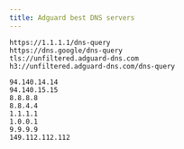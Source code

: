 ---
title: Adguard best DNS servers 
---



```
https://1.1.1.1/dns-query
https://dns.google/dns-query
tls://unfiltered.adguard-dns.com
h3://unfiltered.adguard-dns.com/dns-query
```
```
94.140.14.14
94.140.15.15
8.8.8.8
8.8.4.4
1.1.1.1
1.0.0.1
9.9.9.9
149.112.112.112
```
